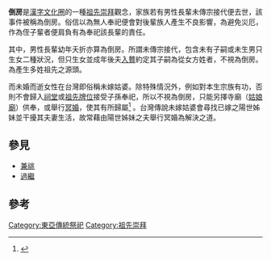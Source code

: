'''倒房'''是[[漢字文化圈|漢字文化圈]]的一種[[祖先崇拜|祖先崇拜]]觀念，家族若有男性長輩未傳宗接代便去世，該事件被稱為倒房。俗信以為無人奉祀便會對後輩族人產生不良影響，為避免災厄，作為侄子輩者便肩負有為奉祀該長輩的責任。

其中，男性長輩幼年夭折亦算為倒房。所謂未傳宗接代，包含未有子嗣或未生男只生女二種狀況，但只生女並成年後夫[[入贅|入贅]]約定其子嗣為從女方姓者，不視為倒房。為產生多姓祖先之源頭。

而未婚而逝女性在台灣即俗稱未嫁姑婆。除特殊情況外，例如對本生宗族有功，否則不會歸入[[祠堂|祠堂]]或[[祖先牌位|祖先牌位]]接受子孫奉祀，所以不視為倒房，只能另擇寺廟（[[姑娘廟|姑娘廟]]）供奉，或舉行[[冥婚|冥婚]]，使其有所歸屬<ref name="大年初一回娘家－習俗文化與性別教育">{{cite book |author=蘇芊玲 |title=《大年初一回娘家－習俗文化與性別教育》 |date=2005-10-31 |publisher=女書文化|location=台灣|language=zh-hant |isbn=9578233574 }}</ref>  。台灣傳說未嫁姑婆會尋找已嫁之陽世姊妹並干擾其夫妻生活，故常藉由陽世姊妹之夫舉行冥婚為解決之道。
==參見==
*[[兼祧|兼祧]]
*[[過繼|過繼]]
==參考==
{{reflist}}


[[Category:東亞傳統祭祀|Category:東亞傳統祭祀]]
[[Category:祖先崇拜|Category:祖先崇拜]]